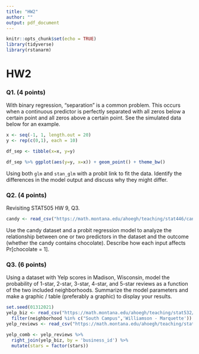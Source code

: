 ```yaml
---
title: "HW2"
author: ""
output: pdf_document
---
```


```r
knitr::opts_chunk$set(echo = TRUE)
library(tidyverse)
library(rstanarm)
```

# HW2

### Q1. (4 points)

With binary regression, "separation" is a common problem. This occurs when a continuous predictor is perfectly separated with all zeros below a certain point and all zeros above a certain point. See the simulated data below for an example.

```r
x <- seq(-1, 1, length.out = 20)
y <- rep(c(0,1), each = 10)

df_sep <- tibble(x=x, y=y)

df_sep %>% ggplot(aes(y=y, x=x)) + geom_point() + theme_bw()
```

Using both `glm` and `stan_glm` with a probit link to fit the data. Identify the differences in the model output and discuss why they might differ.

### Q2. (4 points)

Revisiting STAT505 HW 9, Q3.

```r
candy <- read_csv("https://math.montana.edu/ahoegh/teaching/stat446/candy-data.csv")
```

Use the candy dataset and a probit regression model to analyze the relationship between one or two predictors in the dataset and the outcome (whether the candy contains chocolate). Describe how each input affects Pr[chocolate = 1].

### Q3. (6 points)

Using a dataset with Yelp scores in Madison, Wisconsin, model the probability of 1-star, 2-star, 3-star, 4-star, and 5-star reviews as a function of the two included neighborhoods. Summarize the model parameters and make a graphic / table (preferably a graphic) to display your results.

```r
set.seed(01312021)
yelp_biz <- read_csv("https://math.montana.edu/ahoegh/teaching/stat532/data/yelp_biz_info.csv") %>% 
  filter(neighborhood %in% c("South Campus",'Williamson - Marquette'))
yelp_reviews <- read_csv("https://math.montana.edu/ahoegh/teaching/stat532/data/yelp_biz_reviews.csv")

yelp_comb <- yelp_reviews %>% 
  right_join(yelp_biz, by = 'business_id') %>% 
  mutate(stars = factor(stars)) 
```

